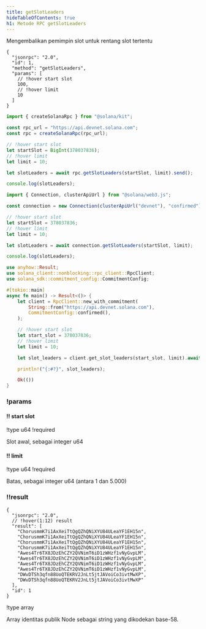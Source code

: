 ```yaml
---
title: getSlotLeaders
hideTableOfContents: true
h1: Metode RPC getSlotLeaders
---
```


Mengembalikan pemimpin slot untuk rentang slot tertentu

<APIMethod>

```jsonc !!request curl
{
  "jsonrpc": "2.0",
  "id": 1,
  "method": "getSlotLeaders",
  "params": [
    // !hover start slot
    100,
    // !hover limit
    10
  ]
}
```

```ts !!request title="Kit"
import { createSolanaRpc } from "@solana/kit";

const rpc_url = "https://api.devnet.solana.com";
const rpc = createSolanaRpc(rpc_url);

// !hover start slot
let startSlot = BigInt(378037836);
// !hover limit
let limit = 10;

let slotLeaders = await rpc.getSlotLeaders(startSlot, limit).send();

console.log(slotLeaders);
```

```ts !!request title="web3.js"
import { Connection, clusterApiUrl } from "@solana/web3.js";

const connection = new Connection(clusterApiUrl("devnet"), "confirmed");

// !hover start slot
let startSlot = 378037836;
// !hover limit
let limit = 10;

let slotLeaders = await connection.getSlotLeaders(startSlot, limit);

console.log(slotLeaders);
```

```rs !!request title="Rust"
use anyhow::Result;
use solana_client::nonblocking::rpc_client::RpcClient;
use solana_sdk::commitment_config::CommitmentConfig;

#[tokio::main]
async fn main() -> Result<()> {
    let client = RpcClient::new_with_commitment(
        String::from("https://api.devnet.solana.com"),
        CommitmentConfig::confirmed(),
    );

    // !hover start slot
    let start_slot = 378037836;
    // !hover limit
    let limit = 10;

    let slot_leaders = client.get_slot_leaders(start_slot, limit).await?;

    println!("{:#?}", slot_leaders);

    Ok(())
}
```

### !params

#### !! start slot

!type u64 !required

Slot awal, sebagai integer u64

#### !! limit

!type u64 !required

Batas, sebagai integer u64 (antara 1 dan 5.000)

### !!result

```jsonc !response
{
  "jsonrpc": "2.0",
  // !hover(1:12) result
  "result": [
    "ChorusmmK7i1AxXeiTtQgQZhQNiXYU84ULeaYF1EH15n",
    "ChorusmmK7i1AxXeiTtQgQZhQNiXYU84ULeaYF1EH15n",
    "ChorusmmK7i1AxXeiTtQgQZhQNiXYU84ULeaYF1EH15n",
    "ChorusmmK7i1AxXeiTtQgQZhQNiXYU84ULeaYF1EH15n",
    "Awes4Tr6TX8JDzEhCZY2QVNimT6iD1zWHzf1vNyGvpLM",
    "Awes4Tr6TX8JDzEhCZY2QVNimT6iD1zWHzf1vNyGvpLM",
    "Awes4Tr6TX8JDzEhCZY2QVNimT6iD1zWHzf1vNyGvpLM",
    "Awes4Tr6TX8JDzEhCZY2QVNimT6iD1zWHzf1vNyGvpLM",
    "DWvDTSh3qfn88UoQTEKRV2JnLt5jtJAVoiCo3ivtMwXP",
    "DWvDTSh3qfn88UoQTEKRV2JnLt5jtJAVoiCo3ivtMwXP"
  ],
  "id": 1
}
```

!type array

Array identitas publik Node sebagai string yang dikodekan base-58.

</APIMethod>
